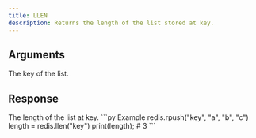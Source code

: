 ```yaml
---
title: LLEN
description: Returns the length of the list stored at key.
---
```




## Arguments

<ParamField body="key" type="str" required>
    The key of the list.
</ParamField>

## Response

<ResponseField type="number" required>
    The length of the list at key.
</ResponseField>

<RequestExample>
```py Example
redis.rpush("key", "a", "b", "c")
length = redis.llen("key")
print(length); # 3
```
</RequestExample>
